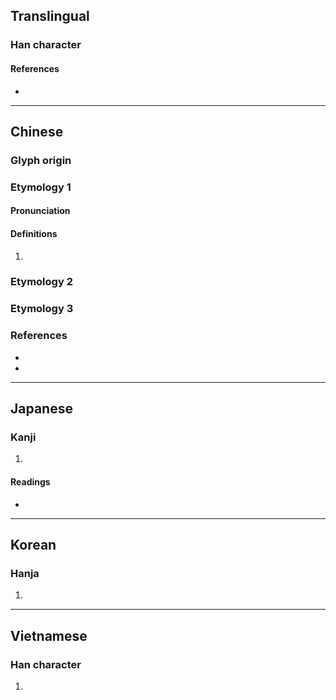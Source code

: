 {{character info}}
==Translingual==

===Han character===
{{Han char|rn=30|rad=口|as=14|sn=17|four=68017|canj=RSIT,RSMT|ids=⿰口監}}

====References====
* {{Han ref|kx=0211.250|dkj=04447|dj=0434.200|hdz=10695.170|uh=5682|ud=22146|bh=ECC7|bd=60615}}

----

==Chinese==

===Glyph origin===
{{Han etym}}

===Etymology 1===
{{zh-forms|s=𰈓}}

====Pronunciation====
{{zh-pron
|m=làn,lán
|c=laam6,laam4
|mc=y
|oc=y
|cat=
}}
{{attn|ltc}}{{attn|och|Middle+Old Chinese needs to be distributed}}

====Definitions====
{{zh-hanzi}}

# {{rfdef|zh}}

===Etymology 2===
{{zh-see|懢|v}}

===Etymology 3===
{{zh-see|喊|v}}

===References===
* {{R:twedu|C01482}}
* {{R:yue:mfccd}}

----

==Japanese==

===Kanji===
{{ja-kanji|grade=|rs=口14}}

# {{rfdef|ja|sort=口14}}

====Readings====
* {{ja-readings|on=らん,かん|kun=むさぼる,たしなむ,しかる,こえ}}

----

==Korean==

===Hanja===
{{ko-hanja|람}}

# {{rfdef|ko|sort=口14}}

----

==Vietnamese==

===Han character===
{{vi-readings|readings=giạm|rs=口14}}

# {{rfdef|vi|sort=口14}}